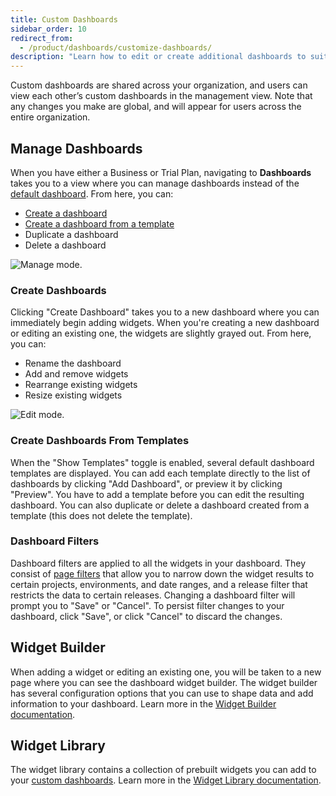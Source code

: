 ```yaml
---
title: Custom Dashboards
sidebar_order: 10
redirect_from:
  - /product/dashboards/customize-dashboards/
description: "Learn how to edit or create additional dashboards to suit your organization's needs."
---
```


<Include name="feature-available-for-plan-trial-business.mdx" />

Custom dashboards are shared across your organization, and users can view each other’s custom dashboards in the management view. Note that any changes you make are global, and will appear for users across the entire organization.

## Manage Dashboards

When you have either a Business or Trial Plan, navigating to **Dashboards** takes you to a view where you can manage dashboards instead of the [default dashboard](/product/dashboards/). From here, you can:

- [Create a dashboard](#create-dashboards)
- [Create a dashboard from a template](#create-dashboards-from-templates)
- Duplicate a dashboard
- Delete a dashboard

![Manage mode.](dashboard-management.png)

### Create Dashboards

Clicking "Create Dashboard" takes you to a new dashboard where you can immediately begin adding widgets. When you're creating a new dashboard or editing an existing one, the widgets are slightly grayed out. From here, you can:

- Rename the dashboard
- Add and remove widgets
- Rearrange existing widgets
- Resize existing widgets

![Edit mode.](dashboard-edit.png)

### Create Dashboards From Templates

When the "Show Templates" toggle is enabled, several default dashboard templates are displayed. You can add each template directly to the list of dashboards by clicking "Add Dashboard", or preview it by clicking "Preview". You have to add a template before you can edit the resulting dashboard. You can also duplicate or delete a dashboard created from a template (this does not delete the template).

### Dashboard Filters

Dashboard filters are applied to all the widgets in your dashboard. They consist of [page filters](/product/sentry-basics/search/#page-filters) that allow you to narrow down the widget results to certain projects, environments, and date ranges, and a release filter that restricts the data to certain releases. Changing a dashboard filter will prompt you to "Save" or "Cancel". To persist filter changes to your dashboard, click "Save", or click "Cancel" to discard the changes.

## Widget Builder

When adding a widget or editing an existing one, you will be taken to a new page where you can see the dashboard widget builder. The widget builder has several configuration options that you can use to shape data and add information to your dashboard. Learn more in the [Widget Builder documentation](/product/dashboards/widget-builder/).

## Widget Library

The widget library contains a collection of prebuilt widgets you can add to your [custom dashboards](/product/dashboards/custom-dashboards/). Learn more in the [Widget Library documentation](/product/dashboards/widget-library/).
